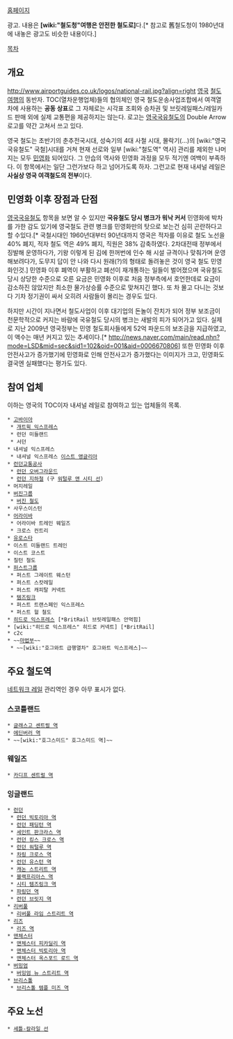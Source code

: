 {{{+1 National Rail}}}
[http://www.nationalrail.co.uk/ 홈페이지]

{{{#!html
<object width="480" height="385"><param name="movie" value="http://www.youtube.com/v/nFWgv-I4nP0?fs=1&amp;hl=en_US&amp;rel=0&amp;color1=0x3a3a3a&amp;color2=0x999999"></param><param name="allowFullScreen" value="true"></param><param name="allowscriptaccess" value="always"></param><embed src="http://www.youtube.com/v/nFWgv-I4nP0?fs=1&amp;hl=en_US&amp;rel=0&amp;color1=0x3a3a3a&amp;color2=0x999999" type="application/x-shockwave-flash" allowscriptaccess="always" allowfullscreen="true" width="480" height="385"></embed></object>
}}} 광고. 내용은 '''[wiki:"철도청"여행은 안전한 철도로]'''다.[* 참고로 舊철도청이 1980년대에 내놓은 광고도 비슷한 내용이다.]

[[목차]]

== 개요 ==
http://www.airportguides.co.uk/logos/national-rail.jpg?align=right
[[영국]] [[철도]]여행의 동반자. TOC(열차운행업체)들의 협의체인 영국 철도운송사업조합에서 여객열차에 사용하는 '''공동 상표'''로 그 자체로는 시각표 조회와 승차권 및 브릿레일패스/레일카드 판매 외에 실제 교통편을 제공하지는 않는다. 로고는 [[영국국유철도]]의 Double Arrow 로고를 약간 고쳐서 쓰고 있다.

영국 철도는 초반기의 춘추전국시대, 성숙기의 4대 사철 시대, 몰락기(...)의 [wiki:"영국국유철도" 국철]시대를 거쳐 현재 선로와 일부 [wiki:"철도역" 역사] 관리를 제외한 나머지는 모두 [[민영화]] 되어있다. 그 안습의 역사와 민영화 과정을 모두 적기엔 여백이 부족하다. 이 항목에서는 일단 그런가보다 하고 넘어가도록 하자. 그런고로 현재 내셔널 레일은 '''사실상 영국 여객철도의 전부'''이다.

== 민영화 이후 장점과 단점 ==
[[영국국유철도]] 항목을 보면 알 수 있지만 '''국유철도 당시 병크가 워낙 커서''' 민영화에 박차를 가한 감도 있기에 영국철도 관련 병크를 민영화만의 탓으로 보는건 심히 곤란하다고 할 수있다.[* 국철시대인 1960년대부터 90년대까지 영국은 적자를 이유로 철도 노선을 40% 폐지, 적자 철도 역은 49% 폐지, 직원은 38% 감축하였다. 2차대전때 정부에서 징발해 운영하다가, 기왕 이렇게 된 김에 한꺼번에 인수 해 시설 규격이나 맞춰가며 운영해보려다가, 도무지 답이 안 나와 다시 원래(?)의 형태로 돌려놓은 것이 영국 철도 민영화인것.] 민영화 이후 폐역이 부활하고 폐선이 재개통하는 일들이 벌어졌으며 국유철도 당시 상당한 수준으로 오른 요금은 민영화 이후로 처음 정부측에서 호언한데로 요금이 감소하진 않았지만 최소한 물가상승률 수준으로 맞쳐지긴 했다. 또 차 몰고 다니는 것보다 기차 정기권이 싸서 오히려 사람들이 몰리는 경우도 있다.

하지만 시간이 지나면서 철도사업이 이후 대기업의 돈놀이 잔치가 되어 정부 보조금이 천문학적으로 커지는 바람에 국유철도 당시의 병크는 새발의 피가 되어가고 있다. 실제로 지난 2009년 영국정부는 민영 철도회사들에게 52억 파운드의 보조금을 지급하였고, 이 액수는 매년 커지고 있는 추세이다.[* http://news.naver.com/main/read.nhn?mode=LSD&mid=sec&sid1=102&oid=001&aid=0006670806] 또한 민영화 이후 안전사고가 증가했기에 민영화로 인해 안전사고가 증가했다는 이미지가 크고, 민영화도 결국엔 실패했다는 평가도 있다.
== 참여 업체 ==
이하는 영국의 TOC이자 내셔널 레일로 참여하고 있는 업체들의 목록. 
 * [[고바이아]]
  * [[개트윅 익스프레스]]
  * 런던 미들랜드
  * 서던
 * 내셔널 익스프레스
  * 내셔널 익스프레스 [[이스트 앵글리아]]
 * [[런던교통공사]]
  * [[런던 오버그라운드]]
  * [[런던 지하철]] (구 [[워털루 앤 시티 선]])
 * 머지레일
 * [[버진그룹]]
  * [[버진 철도]]
 * 사우스이스턴
 * [[어라이바]]
  * 어라이바 트레인 웨일즈
  * 크로스 컨트리
 * [[유로스타]]
 * 이스트 미들랜드 트레인
 * 이스트 코스트
 * 칠턴 철도
 * [[퍼스트그룹]]
  * 퍼스트 그레이트 웨스턴
  * 퍼스트 스캇레일
  * 퍼스트 캐피탈 커넥트
  * [[템즈링크]]
  * 퍼스트 트랜스페인 익스프레스
  * 퍼스트 헐 철도
 * [[히드로 익스프레스]] [*BritRail 브릿레일패스 안먹힘]
 * [wiki:"히드로 익스프레스" 히드로 커넥트] [*BritRail]
 * c2c
 * ~~[[마법부]]~~
  * ~~[wiki:"호그와트 급행열차" 호그와트 익스프레스]~~

== 주요 철도역 ==
[[네트워크 레일]] 관리역인 경우 아무 표시가 없다.
=== 스코틀랜드 ===
 * [[글래스고 센트럴 역]]
 * [[에딘버러 역]]
 * ~~[wiki:"호그스미드" 호그스미드 역]~~
=== 웨일즈 ===
 * [[카디프 센트럴 역]]
=== 잉글랜드 ===
 * [[런던]]
  * [[런던 빅토리아 역]]
  * [[런던 패딩턴 역]]
  * [[세인트 판크라스 역]]
  * [[런던 킹스 크로스 역]]
  * [[런던 워털루 역]]
  * [[차링 크로스 역]]
  * [[런던 유스턴 역]]
  * [[캐논 스트리트 역]]
  * [[블랙프리아스 역]]
  * [[시티 템즈링크 역]]
  * [[파링던 역]]
  * [[런던 브릿지 역]]
 * [[리버풀]]
  * [[리버풀 라임 스트리트 역]]
 * [[리즈]]
  * [[리즈 역]]
 * [[맨체스터]]
  * [[맨체스터 피카딜리 역]]
  * [[맨체스터 빅토리아 역]]
  * [[맨체스터 옥스포드 로드 역]]
 * [[버밍엄]]
  * [[버밍엄 뉴 스트리트 역]]
 * [[브리스톨]]
  * [[브리스톨 템플 미즈 역]]

== 주요 노선 ==
 * [[세틀-칼라일 선]]
